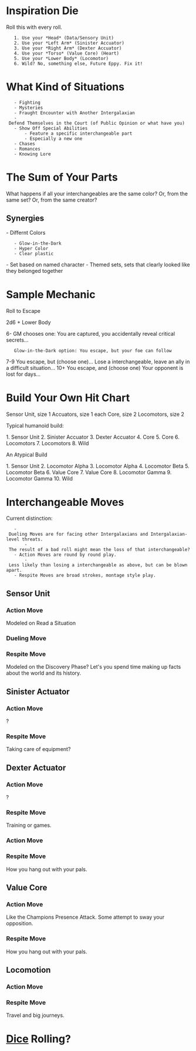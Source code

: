 = Inspiration Die =

Roll this with every roll.

    1. Use your *Head* (Data/Sensory Unit)
    2. Use your *Left Arm* (Sinister Accuator)
    3. Use your *Right Arm* (Dexter Accuator)
    4. Use your *Torso* (Value Core) (Heart)
    5. Use your *Lower Body* (Locomotor)
    6. Wild? No, something else, Future Eppy. Fix it!

= What Kind of Situations =

    - Fighting
    - Mysteries
    - Fraught Encounter with Another Intergalaxian
    - Defend Themselves in the Court (of Public Opinion or what have you)
    - Show Off Special Abilities
        - Feature a specific interchangeable part
        - Especially a new one
    - Chases
    - Romances
    - Knowing Lore

= The Sum of Your Parts =

What happens if all your interchangeables are the same color?
Or, from the same set?
Or, from the same creator?

== Synergies ==
- Differnt Colors
    - Glow-in-the-Dark
    - Hyper Color
    - Clear plastic
- Set based on named character
- Themed sets, sets that clearly looked like they belonged together

= Sample Mechanic =

Roll to Escape

2d6 + Lower Body

6-  GM chooses one: You are captured, you accidentally reveal critical secrets...
    Glow-in-the-Dark option: You escape, but your foe can follow
7-9 You escape, but (choose one)... Lose a interchangeable, leave an ally in a difficult situation...
10+ You escape, and (choose one) Your opponent is lost for days...

= Build Your Own Hit Chart =
 
Sensor Unit, size 1
Accuators, size 1 each
Core, size 2
Locomotors, size 2

Typical humanoid build:

1. Sensor Unit
2. Sinister Accuator
3. Dexter Accuator
4. Core
5. Core
6. Locomotors
7. Locomotors
8. Wild

An Atypical Build

1. Sensor Unit
2. Locomotor Alpha
3. Locomotor Alpha
4. Locomotor Beta
5. Locomotor Beta
6. Value Core
7. Value Core
8. Locomotor Gamma
9. Locomotor Gamma
10. Wild

= Interchangeable Moves =

Current distinction: 

    - Dueling Moves are for facing other Intergalaxians and Intergalaxian-level threats.
        - The result of a bad roll might mean the loss of that interchangeable?
    - Action Moves are round by round play.
        - Less likely than losing a interchangeable as above, but can be blown apart.
    - Respite Moves are broad strokes, montage style play.


== Sensor Unit ==

=== Action Move ===
Modeled on Read a Situation

=== Dueling Move ===

=== Respite Move ===
Modeled on the Discovery Phase? Let's you spend time making up facts about the world and its history.

== Sinister Actuator ==

=== Action Move ===
?

=== Respite Move ===
Taking care of equipment?

== Dexter Actuator ==

=== Action Move ===
?

=== Respite Move ===
Training or games.

=== Action Move ===

=== Respite Move ===
How you hang out with your pals.

== Value Core ==

=== Action Move ===
Like the Champions Presence Attack. Some attempt to sway your opposition.

=== Respite Move ===
How you hang out with your pals.

== Locomotion ==

=== Action Move ===

=== Respite Move ===
Travel and big journeys.

= [[Dice]] Rolling? =
